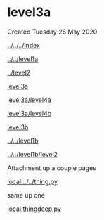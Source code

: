 = level3a =
Created Tuesday 26 May 2020

[[../../../index]]

[[../../level1a]]

[[../level2]]

[[level3a]]

[[level3a/level4a]]

[[level3a/level4b]]

[[level3b]]

[[../../level1b]]

[[../../level1b/level2]]

{{local:../../level1.png}}

{{local:level3.png}}

{{local:../level2.png}}

Attachment up a couple pages

[[local:../../thing.py]]

same up one

[[local:thingdeep.py]]


